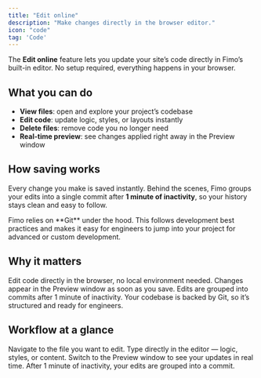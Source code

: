 ```yaml
---
title: "Edit online"
description: "Make changes directly in the browser editor."
icon: "code"
tag: 'Code'
---
```


The **Edit online** feature lets you update your site’s code directly in Fimo’s built-in editor. No setup required, everything happens in your browser.

## What you can do

- **View files**: open and explore your project’s codebase  
- **Edit code**: update logic, styles, or layouts instantly  
- **Delete files**: remove code you no longer need  
- **Real-time preview**: see changes applied right away in the Preview window  

## How saving works

Every change you make is saved instantly. Behind the scenes, Fimo groups your edits into a single commit after **1 minute of inactivity**, so your history stays clean and easy to follow.

<Note>
Fimo relies on **Git** under the hood. This follows development best practices and makes it easy for engineers to jump into your project for advanced or custom development.
</Note>

## Why it matters

<Columns cols={2}>
  <Card title="No setup" icon="laptop-code">
    Edit code directly in the browser, no local environment needed.
  </Card>
  <Card title="Instant results" icon="bolt">
    Changes appear in the Preview window as soon as you save.
  </Card>
  <Card title="Automatic commits" icon="clock">
    Edits are grouped into commits after 1 minute of inactivity.
  </Card>
  <Card title="Best practices" icon="git-alt">
    Your codebase is backed by Git, so it’s structured and ready for engineers.
  </Card>
</Columns>

## Workflow at a glance

<Steps>
  <Step title="Open the Code tab">
    Navigate to the file you want to edit.
  </Step>
  <Step title="Make your changes">
    Type directly in the editor — logic, styles, or content.
  </Step>
  <Step title="Preview instantly">
    Switch to the Preview window to see your updates in real time.
  </Step>
  <Step title="Commits handled automatically">
    After 1 minute of inactivity, your edits are grouped into a commit.
  </Step>
</Steps>

